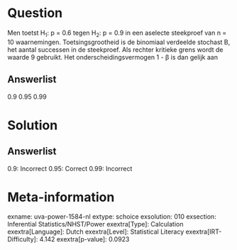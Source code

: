 Question
========

Men toetst H~1~: p = 0.6 tegen H~2~: p = 0.9 in een aselecte steekproef
van n = 10 waarnemingen. Toetsingsgrootheid is de binomiaal verdeelde
stochast B, het aantal successen in de steekproef. Als rechter kritieke
grens wordt de waarde 9 gebruikt. Het onderscheidingsvermogen 1 - β is
dan gelijk aan

Answerlist
----------

0.9
0.95
0.99

Solution
========

Answerlist
----------

0.9: Incorrect
0.95: Correct
0.99: Incorrect

Meta-information
================
exname: uva-power-1584-nl
extype: schoice
exsolution: 010
exsection: Inferential Statistics/NHST/Power
exextra[Type]: Calculation
exextra[Language]: Dutch
exextra[Level]: Statistical Literacy
exextra[IRT-Difficulty]: 4.142
exextra[p-value]: 0.0923
